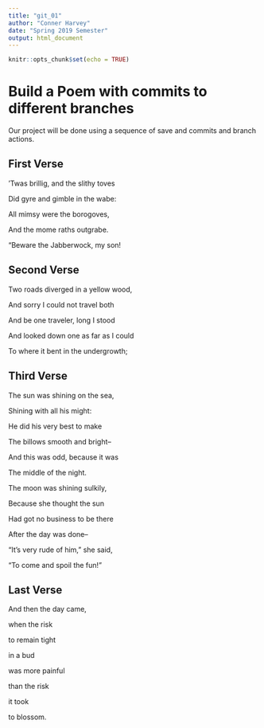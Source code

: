 ---
title: "git_01"
author: "Conner Harvey"
date: "Spring 2019 Semester"
output: html_document
---

```{r setup, include=FALSE}
knitr::opts_chunk$set(echo = TRUE)
```
# Build a Poem with commits to different branches
Our project will be done using a sequence of save and commits and branch actions.
<!-- Do not modify or change any text in "!--" bracketed areas such as this --- these are instructions to
you, if you change any of this the git program will notice it and compromise your git merging strategy !-->

## First Verse 
<!--Put the first five lines of a poem by Lewis Carrol in this section!-->

’Twas brillig, and the slithy toves

Did gyre and gimble in the wabe:

All mimsy were the borogoves,

And the mome raths outgrabe.

“Beware the Jabberwock, my son!

## Second Verse
<!--Put the first five lines of a poem by Robert Frost here!-->

Two roads diverged in a yellow wood,

And sorry I could not travel both

And be one traveler, long I stood

And looked down one as far as I could

To where it bent in the undergrowth;

## Third Verse
<!--Put the first two verses of The Walrus and the Carpenter here!-->

The sun was shining on the sea,

Shining with all his might:

He did his very best to make

The billows smooth and bright–

And this was odd, because it was

The middle of the night.

The moon was shining sulkily,

Because she thought the sun

Had got no business to be there

After the day was done–

“It’s very rude of him,” she said,

“To come and spoil the fun!”

## Last Verse
<!--Put a short poem of your choice 8-20 lines,here!-->

And then the day came,

when the risk

to remain tight

in a bud

was more painful

than the risk

it took

to blossom.
